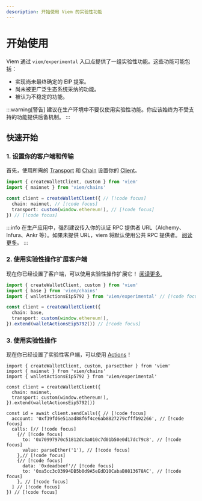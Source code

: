 ```yaml
---
description: 开始使用 Viem 的实验性功能
---
```


# 开始使用

Viem 通过 `viem/experimental` 入口点提供了一组实验性功能。这些功能可能包括：

- 实现尚未最终确定的 EIP 提案。
- 尚未被更广泛生态系统采纳的功能。
- 被认为不稳定的功能。

:::warning[警告]
建议在生产环境中不要仅使用实验性功能。你应该始终为不受支持的功能提供后备机制。
:::

## 快速开始

### 1. 设置你的客户端和传输

首先，使用所需的 [Transport](/docs/clients/intro) 和 [Chain](/docs/chains/introduction) 设置你的 [Client](/docs/clients/intro)。

```ts
import { createWalletClient, custom } from 'viem'
import { mainnet } from 'viem/chains'

const client = createWalletClient({ // [!code focus]
  chain: mainnet, // [!code focus]
  transport: custom(window.ethereum!), // [!code focus]
}) // [!code focus]
```

:::info
在生产应用中，强烈建议传入你的认证 RPC 提供者 URL（Alchemy、Infura、Ankr 等）。如果未提供 URL，viem 将默认使用公共 RPC 提供者。 [阅读更多](/docs/clients/transports/http#usage)。
:::

### 2. 使用实验性操作扩展客户端

现在你已经设置了客户端，可以使用实验性操作扩展它！ [阅读更多.](/experimental/client)

```ts
import { createWalletClient, custom } from 'viem'
import { base } from 'viem/chains'
import { walletActionsEip5792 } from 'viem/experimental' // [!code focus]

const client = createWalletClient({
  chain: base,
  transport: custom(window.ethereum!),
}).extend(walletActionsEip5792()) // [!code focus]
```

### 3. 使用实验性操作

现在你已经设置了实验性客户端，可以使用 [Actions](/experimental/eip5792/sendCalls)！

```tsx
import { createWalletClient, custom, parseEther } from 'viem'
import { mainnet } from 'viem/chains'
import { walletActionsEip5792 } from 'viem/experimental'

const client = createWalletClient({
  chain: mainnet,
  transport: custom(window.ethereum!),
}).extend(walletActionsEip5792()) 

const id = await client.sendCalls({ // [!code focus]
  account: '0xf39fd6e51aad88f6f4ce6ab8827279cfffb92266', // [!code focus]
  calls: [// [!code focus]
    {// [!code focus]
      to: '0x70997970c51812dc3a010c7d01b50e0d17dc79c8', // [!code focus]
      value: parseEther('1'), // [!code focus]
    },// [!code focus]
    {// [!code focus]
      data: '0xdeadbeef'// [!code focus]
      to: '0xa5cc3c03994DB5b0d9A5eEdD10CabaB0813678AC', // [!code focus]
    }, // [!code focus]
  ] // [!code focus]
}) // [!code focus]
```